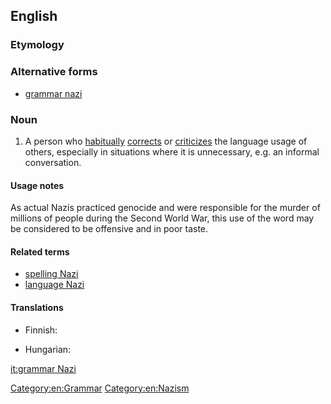 ==English==

===Etymology===
{{rfe|Is this derived by analogy to the ''Seinfeld'' "Soup Nazi"?}}

===Alternative forms===
* [[grammar nazi]]

===Noun===
{{en-noun|head=[[grammar]] [[Nazi]]}}

# {{context|slang|idiomatic|lang=en}} A person who [[habitually]] [[correct]]s or [[criticize]]s the language usage of others, especially in situations where it is unnecessary, e.g. an informal conversation.

====Usage notes====
As actual Nazis practiced genocide and were responsible for the murder of millions of people during the Second World War, this use of the word may be considered to be offensive and in poor taste.

====Related terms====
* [[spelling Nazi]]
* [[language Nazi]]

====Translations====
{{trans-top|Person who obsesses over orthography}}
* Finnish: {{t+|fi|pilkunnussija}}
{{trans-mid}}
* Hungarian: {{t|hu|nyelvtannáci}}
{{trans-bottom}}

[[Category:en:Grammar]]
[[Category:en:Nazism]]

[[it:grammar Nazi]]